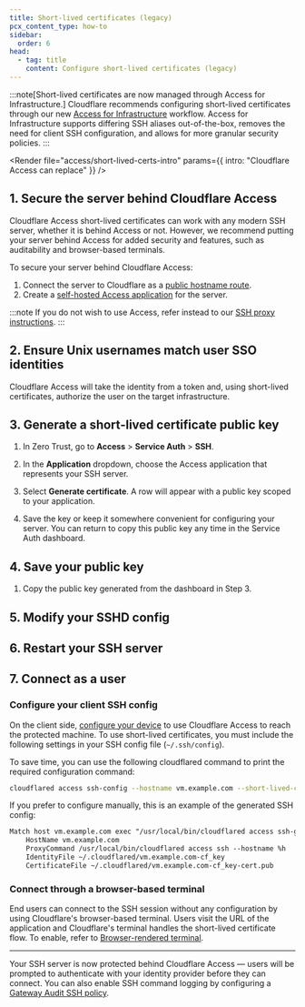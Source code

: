 ```yaml
---
title: Short-lived certificates (legacy)
pcx_content_type: how-to
sidebar:
  order: 6
head:
  - tag: title
    content: Configure short-lived certificates (legacy)
---
```



:::note[Short-lived certificates are now managed through Access for Infrastructure.]
Cloudflare recommends configuring short-lived certificates through our new [Access for Infrastructure](/cloudflare-one/connections/connect-networks/use-cases/ssh/ssh-infrastructure-access/) workflow. Access for Infrastructure supports differing SSH aliases out-of-the-box, removes the need for client SSH configuration, and allows for more granular security policies.
:::

<Render file="access/short-lived-certs-intro" params={{ intro: "Cloudflare Access can replace" }} />


## 1. Secure the server behind Cloudflare Access

Cloudflare Access short-lived certificates can work with any modern SSH server, whether it is behind Access or not. However, we recommend putting your server behind Access for added security and features, such as auditability and browser-based terminals.

To secure your server behind Cloudflare Access:

1. Connect the server to Cloudflare as a [public hostname route](/cloudflare-one/connections/connect-networks/use-cases/ssh/#1-connect-the-server-to-cloudflare-1).
2. Create a [self-hosted Access application](/cloudflare-one/applications/configure-apps/self-hosted-apps/) for the server.

:::note
If you do not wish to use Access, refer instead to our [SSH proxy instructions](/cloudflare-one/policies/gateway/network-policies/ssh-logging/).
:::

## 2. Ensure Unix usernames match user SSO identities

Cloudflare Access will take the identity from a token and, using short-lived certificates, authorize the user on the target infrastructure.

<Render file="ssh/usernames" />

## 3. Generate a short-lived certificate public key

1. In Zero Trust, go to **Access** > **Service Auth** > **SSH**.

2. In the **Application** dropdown, choose the Access application that represents your SSH server.

3. Select **Generate certificate**. A row will appear with a public key scoped to your application.

4. Save the key or keep it somewhere convenient for configuring your server.
   You can return to copy this public key any time in the Service Auth dashboard.

## 4. Save your public key

1. Copy the public key generated from the dashboard in Step 3.

<Render file="ssh/public-key" />

## 5. Modify your SSHD config

<Render file="ssh/modify-sshd" />

## 6. Restart your SSH server

<Render file="ssh/restart-server" />

## 7. Connect as a user

### Configure your client SSH config

On the client side, [configure your device](/cloudflare-one/connections/connect-networks/use-cases/ssh/) to use Cloudflare Access to reach the protected machine. To use short-lived certificates, you must include the following settings in your SSH config file (`~/.ssh/config`).

To save time, you can use the following cloudflared command to print the required configuration command:

```sh
cloudflared access ssh-config --hostname vm.example.com --short-lived-cert
```

If you prefer to configure manually, this is an example of the generated SSH config:

```txt
Match host vm.example.com exec "/usr/local/bin/cloudflared access ssh-gen --hostname %h"
    HostName vm.example.com
    ProxyCommand /usr/local/bin/cloudflared access ssh --hostname %h
    IdentityFile ~/.cloudflared/vm.example.com-cf_key
    CertificateFile ~/.cloudflared/vm.example.com-cf_key-cert.pub
```

### Connect through a browser-based terminal

End users can connect to the SSH session without any configuration by using Cloudflare's browser-based terminal. Users visit the URL of the application and Cloudflare's terminal handles the short-lived certificate flow. To enable, refer to [Browser-rendered terminal](/cloudflare-one/applications/non-http/browser-rendering/).

---

Your SSH server is now protected behind Cloudflare Access — users will be prompted to authenticate with your identity provider before they can connect. You can also enable SSH command logging by configuring a [Gateway Audit SSH policy](/cloudflare-one/policies/gateway/network-policies/ssh-logging/).
